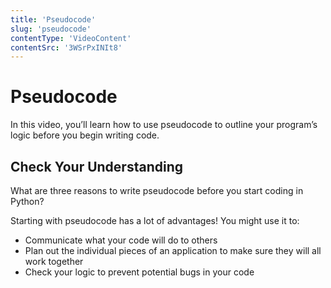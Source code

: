 ```yaml
---
title: 'Pseudocode'
slug: 'pseudocode'
contentType: 'VideoContent'
contentSrc: '3WSrPxINIt8'
---
```


# Pseudocode

In this video, you’ll learn how to use pseudocode to outline your program’s logic before you begin writing code.

## Check Your Understanding

<FlashCard>
<Prompt>

What are three reasons to write pseudocode before you start coding in Python?

</Prompt>
<Answer>

Starting with pseudocode has a lot of advantages! You might use it to:

* Communicate what your code will do to others
* Plan out the individual pieces of an application to make sure they will all work together
* Check your logic to prevent potential bugs in your code

</Answer>
</FlashCard>